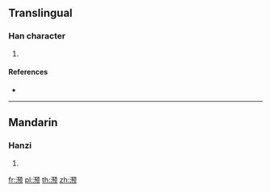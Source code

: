 {{character info/new}}
{{also|澦}}
==Translingual==

===Han character===
{{Han char|rn=85|rad=水|as=10|sn=13|four=|canj=ENNO}}

# {{defn|Han|sort=水10}}

====References====
* {{Han ref|kx=0643.241|hdz=31711.080|uh=6EEA|ud=28394}}

----

==Mandarin==

===Hanzi===
{{cmn-hanzi|tra=澦|pin=[[yù]] ([[yu4]])|wg=yü<sup>4</sup>}}

# {{defn|lang=cmn|sort=水10}}

[[fr:滪]]
[[pl:滪]]
[[th:滪]]
[[zh:滪]]